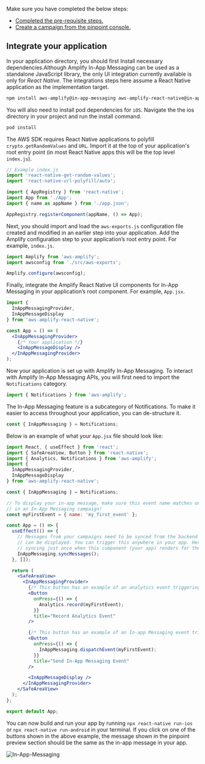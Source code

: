 Make sure you have completed the below steps:

- [Completed the pre-requisite steps.](/lib/in-app-messaging/prerequisites)
- [Create a campaign from the pinpoint console.](/lib/in-app-messaging/create-campaigns)

## Integrate your application

In your application directory, you should first Install necessary dependencies.Although Amplify In-App Messaging can be used as a standalone JavaScript library, the only UI integration currently available is only for _React Native_. The integrations steps here assume a React Native application as the implementation target.

```bash
npm install aws-amplify@in-app-messaging aws-amplify-react-native@in-app-messaging amazon-cognito-identity-js @react-native-community/netinfo @react-native-async-storage/async-storage @react-native-picker/picker
```

You will also need to install pod dependencies for `iOS`. Navigate the the ios directory in your project and run the install command.

```bash
pod install
```
The AWS SDK requires React Native applications to polyfill `crypto.getRandomValues` and `URL`. Import it at the top of your application's root entry point (in most React Native apps this will be the top level `index.js`).

```js
// Example index.js
import 'react-native-get-random-values';
import 'react-native-url-polyfill/auto';

import { AppRegistry } from 'react-native';
import App from './App';
import { name as appName } from './app.json';

AppRegistry.registerComponent(appName, () => App);
```

Next, you should import and load the `aws-exports.js` configuration file created and modified in an earlier step into your application. Add the Amplify configuration step to your application’s root entry point. For example, `index.js`.

```js
import Amplify from 'aws-amplify';
import awsconfig from './src/aws-exports';

Amplify.configure(awsconfig);
```

Finally, integrate the Amplify React Native UI components for In-App Messaging in your application’s root component. For example, `App.jsx`.

```jsx
import {
  InAppMessagingProvider,
  InAppMessageDisplay
} from 'aws-amplify-react-native';

const App = () => (
  <InAppMessagingProvider>
    {/* Your application */}
    <InAppMessageDisplay />
  </InAppMessagingProvider>
);
```

Now your application is set up with Amplify In-App Messaging. To interact with Amplify In-App Messaging APIs, you will first need to import the `Notifications` category.

```js
import { Notifications } from 'aws-amplify';
```

The In-App Messaging feature is a subcategory of Notifications. To make it easier to access throughout your application, you can de-structure it.

```js
const { InAppMessaging } = Notifications;
```

Below is an example of what your `App.jsx` file should look like:

```jsx
import React, { useEffect } from 'react';
import { SafeAreaView, Button } from 'react-native';
import { Analytics, Notifications } from 'aws-amplify';
import {
  InAppMessagingProvider,
  InAppMessageDisplay
} from 'aws-amplify-react-native';

const { InAppMessaging } = Notifications;

// To display your in-app message, make sure this event name matches one you created
// in an In-App Messaging campaign!
const myFirstEvent = { name: 'my_first_event' };

const App = () => {
  useEffect(() => {
    // Messages from your campaigns need to be synced from the backend before they
    // can be displayed. You can trigger this anywhere in your app. Here, we are
    // syncing just once when this component (your app) renders for the first time.
    InAppMessaging.syncMessages();
  }, []);

  return (
    <SafeAreaView>
      <InAppMessagingProvider>
        {/* This button has an example of an analytics event triggering the in-app message. */}
        <Button
          onPress={() => {
            Analytics.record(myFirstEvent);
          }}
          title="Record Analytics Event"
        />

        {/* This button has an example of an In-app Messaging event triggering the in-app message.*/}
        <Button
          onPress={() => {
            InAppMessaging.dispatchEvent(myFirstEvent);
          }}
          title="Send In-App Messaging Event"
        />

        <InAppMessageDisplay />
      </InAppMessagingProvider>
    </SafeAreaView>
  );
};

export default App;
```

You can now build and run your app by running `npx react-native run-ios` or `npx react-native run-android` in your terminal. If you click on one of the buttons shown in the above example, the message shown in the pinpoint preview section should be the same as the in-app message in your app.

![In-App-Messaging](/images/lib/in-app-messaging/in-app-message-preview.png)
